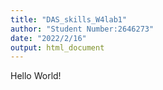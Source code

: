 ```yaml
---
title: "DAS_skills_W4lab1"
author: "Student Number:2646273"
date: "2022/2/16"
output: html_document
---
```


Hello World!
